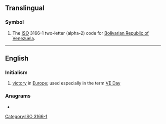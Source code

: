 {{also|Appendix:Variations of "ve"}}
==Translingual==
{{wikipedia|Ve (disambiguation)}}

===Symbol===
{{head|mul|symbol}}

# The [[ISO]] 3166-1 two-letter (alpha-2) code for [[Bolivarian Republic of Venezuela]].

[[Category:ISO 3166-1]]

----

==English==

===Initialism===
{{rfc-header|Initialism}}
{{head|en|initialism}}
# [[victory]] in [[Europe]]; used especially in the term [[VE Day]]

===Anagrams===
* {{anagrams|en|E.V.|EV|eV|μeV}}